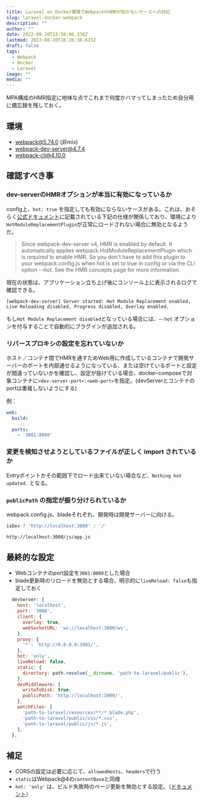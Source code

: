 ```yaml
---
title: Laravel on Docker環境でWebpackのHMRが効かないケースへの対応
slug: laravel-docker-webpack
description: ""
author: ""
date: 2022-08-20T13:56:06.336Z
lastmod: 2022-08-20T16:26:30.615Z
draft: false
tags:
  - Webpack
  - Docker
  - Laravel
image: ""
media: ""
---
```

MPA構成のHMR指定に地味な点でこれまで何度かハマってしまったため自分用に備忘録を残しておく。

## 環境

- webpack@5.74.0 (非mix)
- webpack-dev-server@4.7.4
- webpack-cli@4.10.0

## 確認すべき事

### dev-serverのHMRオプションが本当に有効になっているか

config上、`hot: true` を指定しても有効にならないケースがある。これは、おそらく[公式ドキュメント](https://webpack.js.org/configuration/dev-server/#devserverhot)に記載されている下記の仕様が関係しており、環境により`HotModuleReplacementPlugin`が正常にロードされない場合に無効となるようだ。

> Since webpack-dev-server v4, HMR is enabled by default. It automatically applies webpack.HotModuleReplacementPlugin which is required to enable HMR. So you don't have to add this plugin to your webpack.config.js when hot is set to true in config or via the CLI option --hot. See the HMR concepts page for more information.

現在の状態は、アプリケーション立ち上げ後にコンソール上に表示されるログで確認できる。

```shell
[webpack-dev-server] Server started: Hot Module Replacement enabled, Live Reloading disabled, Progress disabled, Overlay enabled.
```

もし`Hot Module Replacement disabled`となっている場合には、`—-hot` オプションを付与することで自動的にプラグインが追加される。


### リバースプロキシの設定を忘れていないか

ホスト／コンテナ間でHMRを通すためWeb用に作成しているコンテナで開発サーバーのポートを内部通せるようになっている、または空けているポートと設定が間違っていないかを確認し、設定が抜けている場合、docker-composeで対象コンテナに`<dev-server-port>:<web-port>`を指定。(devServerとコンテナのportは重複しないようにする)


例：

```yaml
web:
  build:
    ...
  ports:
    - '3081:8080'
```

### 変更を検知させようとしているファイルが正しく import されているか

Entryポイントかその範囲下でロード出来ていない場合など、`Nothing hot updated.` となる。

### `publicPath` の指定が振り分けられているか

webpack.config.js、bladeそれぞれ、開発時は開発サーバーに向ける。

```js
isDev ? 'http://localhost:3000' : '/'
```

```html
http://localhost:3000/js/app.js
```

## 最終的な設定

- Webコンテナのport設定を`3081:8080`とした場合
- blade更新時のリロードを無効とする場合、明示的に`liveReload: false`も指定しておく

```js
  devServer: {
    host: 'localhost',
    port: '3000',
    client: {
      overlay: true,
      webSocketURL: 'ws://localhost:3000/ws',
    },
    proxy: {
      '*': 'http://0.0.0.0:3081/',
    },
    hot: 'only',
    liveReload: false,
    static: {
      directory: path.resolve(__dirname, 'path-to-laravel/public'),
    },
    devMiddleware: {
      writeToDisk: true,
      publicPath: 'http://localhost:3000/',
    },
    watchFiles: [
      'path-to-laravel/resources/**/*.blade.php',
      'path-to-laravel/public/css/*.css',
      'path-to-laravel/public/js/*.js',
    ],
  },
```

## 補足

- CORSの設定は必要に応じて、`allowedHosts`、`headers`で行う
- `static`はWebpack@4の`contentBase`と同様
- `hot: 'only'` は、ビルド失敗時のページ更新を無効とする設定。（[ドキュメント](https://webpack.js.org/configuration/dev-server/#devserverhot)）
